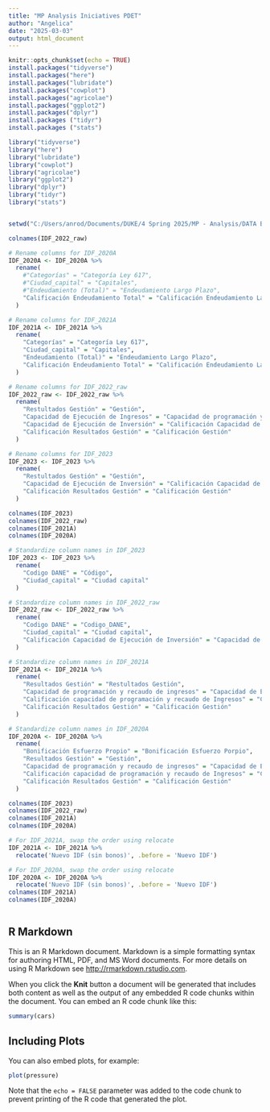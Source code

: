 ---
title: "MP Analysis Iniciatives PDET"
author: "Angelica"
date: "2025-03-03"
output: html_document
---

```{r setup, include=FALSE}
knitr::opts_chunk$set(echo = TRUE)
install.packages("tidyverse")
install.packages("here")
install.packages("lubridate")
install.packages("cowplot")
install.packages("agricolae")
install.packages("ggplot2")
install.packages("dplyr")
install.packages ("tidyr")
install.packages ("stats")

library("tidyverse")
library("here")
library("lubridate")
library("cowplot")
library("agricolae")
library("ggplot2")
library("dplyr")
library("tidyr")
library("stats")


setwd("C:/Users/anrod/Documents/DUKE/4 Spring 2025/MP - Analysis/DATA BASE/Desempeño Fiscal y municipal")

colnames(IDF_2022_raw)

# Rename columns for IDF_2020A
IDF_2020A <- IDF_2020A %>%
  rename(
    #"Categorías" = "Categoría Ley 617",
    #"Ciudad_capital" = "Capitales",
    #"Endeudamiento (Total)" = "Endeudamiento Largo Plazo",
    "Calificación Endeudamiento Total" = "Calificación Endeudamiento Largo Plazo"
  )

# Rename columns for IDF_2021A
IDF_2021A <- IDF_2021A %>%
  rename(
    "Categorías" = "Categoría Ley 617",
    "Ciudad_capital" = "Capitales",
    "Endeudamiento (Total)" = "Endeudamiento Largo Plazo",
    "Calificación Endeudamiento Total" = "Calificación Endeudamiento Largo Plazo"
  )

# Rename columns for IDF_2022_raw
IDF_2022_raw <- IDF_2022_raw %>%
  rename(
    "Restultados Gestión" = "Gestión",
    "Capacidad de Ejecución de Ingresos" = "Capacidad de programación y recaudo de ingresos",
    "Capacidad de Ejecución de Inversión" = "Calificación Capacidad de Ejecución de Inversión",
    "Calificación Resultados Gestión" = "Calificación Gestión"
  )

# Rename columns for IDF_2023
IDF_2023 <- IDF_2023 %>%
  rename(
    "Restultados Gestión" = "Gestión",
    "Capacidad de Ejecución de Inversión" = "Calificación Capacidad de Ejecución de Inversión",
    "Calificación Resultados Gestión" = "Calificación Gestión"
  )

colnames(IDF_2023)
colnames(IDF_2022_raw)
colnames(IDF_2021A)
colnames(IDF_2020A)

# Standardize column names in IDF_2023
IDF_2023 <- IDF_2023 %>%
  rename(
    "Codigo DANE" = "Código",
    "Ciudad_capital" = "Ciudad capital"
  )

# Standardize column names in IDF_2022_raw
IDF_2022_raw <- IDF_2022_raw %>%
  rename(
    "Codigo DANE" = "Codigo_DANE",
    "Ciudad_capital" = "Ciudad capital",
    "Calificación Capacidad de Ejecución de Inversión" = "Capacidad de Ejecución de Inversión *"
  )

# Standardize column names in IDF_2021A
IDF_2021A <- IDF_2021A %>%
  rename(
    "Resultados Gestión" = "Restultados Gestión",
    "Capacidad de programación y recaudo de ingresos" = "Capacidad de Ejecución de Ingresos",
    "Calificación capacidad de programación y recaudo de Ingresos" = "Calificación Capacidad de Ejecución de Ingresos",
    "Calificación Resultados Gestión" = "Calificación Gestión"
  )

# Standardize column names in IDF_2020A
IDF_2020A <- IDF_2020A %>%
  rename(
    "Bonificación Esfuerzo Propio" = "Bonificación Esfuerzo Porpio",
    "Resultados Gestión" = "Gestión",
    "Capacidad de programación y recaudo de ingresos" = "Capacidad de Ejecución de Ingresos",
    "Calificación capacidad de programación y recaudo de Ingresos" = "Calificación Capacidad de Ejecución de Ingresos",
    "Calificación Resultados Gestión" = "Calificación Gestión"
  )

colnames(IDF_2023)
colnames(IDF_2022_raw)
colnames(IDF_2021A)
colnames(IDF_2020A)

# For IDF_2021A, swap the order using relocate
IDF_2021A <- IDF_2021A %>%
  relocate('Nuevo IDF (sin bonos)', .before = 'Nuevo IDF') 

# For IDF_2020A, swap the order using relocate
IDF_2020A <- IDF_2020A %>%
  relocate('Nuevo IDF (sin bonos)', .before = 'Nuevo IDF') 
colnames(IDF_2021A)
colnames(IDF_2020A)



```

## R Markdown

This is an R Markdown document. Markdown is a simple formatting syntax for authoring HTML, PDF, and MS Word documents. For more details on using R Markdown see <http://rmarkdown.rstudio.com>.

When you click the **Knit** button a document will be generated that includes both content as well as the output of any embedded R code chunks within the document. You can embed an R code chunk like this:

```{r cars}
summary(cars)
```

## Including Plots

You can also embed plots, for example:

```{r pressure, echo=FALSE}
plot(pressure)
```

Note that the `echo = FALSE` parameter was added to the code chunk to prevent printing of the R code that generated the plot.
